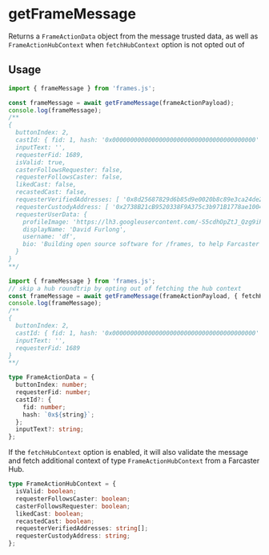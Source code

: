 # getFrameMessage

Returns a `FrameActionData` object from the message trusted data, as well as `FrameActionHubContext` when `fetchHubContext` option is not opted out of

## Usage

```ts
import { frameMessage } from 'frames.js';

const frameMessage = await getFrameMessage(frameActionPayload);
console.log(frameMessage);
/** 
{
  buttonIndex: 2,
  castId: { fid: 1, hash: '0x0000000000000000000000000000000000000000' },
  inputText: '',
  requesterFid: 1689,
  isValid: true,
  casterFollowsRequester: false,
  requesterFollowsCaster: false,
  likedCast: false,
  recastedCast: false,
  requesterVerifiedAddresses: [ '0x8d25687829d6b85d9e0020b8c89e3ca24de20a89' ],
  requesterCustodyAddress: [ '0x2738B21cB9520338F9A375c3b971B1778ae1004a' ],
  requesterUserData: {
    profileImage: 'https://lh3.googleusercontent.com/-S5cdhOpZtJ_Qzg9iPWELEsRTkIsZ7qGYmVlwEORgFB00WWAtZGefRnS4Bjcz5ah40WVOOWeYfU5pP9Eekikb3cLMW2mZQOMQHlWhg',
    displayName: 'David Furlong',
    username: 'df',
    bio: 'Building open source software for /frames, to help Farcaster and decentralized social win'
  }
}
**/
```

```ts
import { frameMessage } from 'frames.js';
// skip a hub roundtrip by opting out of fetching the hub context
const frameMessage = await getFrameMessage(frameActionPayload, { fetchHubContext: false });
console.log(frameMessage);
/** 
{
  buttonIndex: 2,
  castId: { fid: 1, hash: '0x0000000000000000000000000000000000000000' },
  inputText: '',
  requesterFid: 1689
}
**/
```


```ts
type FrameActionData = {
  buttonIndex: number;
  requesterFid: number;
  castId?: {
    fid: number;
    hash: `0x${string}`;
  };
  inputText?: string;
};
```

If the `fetchHubContext` option is enabled, it will also validate the message and fetch additional context of type `FrameActionHubContext` from a Farcaster Hub.

```ts
type FrameActionHubContext = {
  isValid: boolean;
  requesterFollowsCaster: boolean;
  casterFollowsRequester: boolean;
  likedCast: boolean;
  recastedCast: boolean;
  requesterVerifiedAddresses: string[];
  requesterCustodyAddress: string;
};
```
